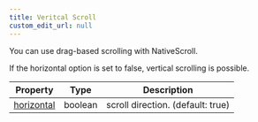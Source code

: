```yaml
---
title: Veritcal Scroll
custom_edit_url: null
---
```


You can use drag-based scrolling with NativeScroll.

If the horizontal option is set to false, vertical scrolling is possible.

|Property|Type|Description|
|:---:|:---:|---|
|[horizontal](/docs/api/ConveyerOptions)|boolean|scroll direction. (default: true)|





<VerticalScroll />
<ConveyerCodeTabs folder="VerticalScroll" reactCode={require("!!raw-loader!@site/src/examples/VerticalScroll.tsx").default} />
